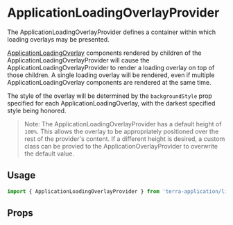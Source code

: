 
# ApplicationLoadingOverlayProvider

The ApplicationLoadingOverlayProvider defines a container within which loading overlays may be presented.

[ApplicationLoadingOverlay](/application/terra-application/components/application-loading-overlay) components rendered by children of the ApplicationLoadingOverlayProvider will cause the
ApplicationLoadingOverlayProvider to render a loading overlay on top of those children. A single loading overlay will be rendered,
even if multiple ApplicationLoadingOverlay components are rendered at the same time.

The style of the overlay will be determined by the `backgroundStyle` prop specified for each ApplicationLoadingOverlay,
with the darkest specified style being honored.

> Note: The ApplicationLoadingOverlayProvider has a default height of `100%`. This allows the overlay to be appropriately
> positioned over the rest of the provider's content. If a different height is desired, a custom class can be provied to
> the ApplicationOverlayProvider to overwrite the default value.

## Usage

```jsx
import { ApplicationLoadingOverlayProvider } from 'terra-application/lib/application-loading-overlay';
```

## Props

<ApplicationLoadingOverlayProviderProps />

